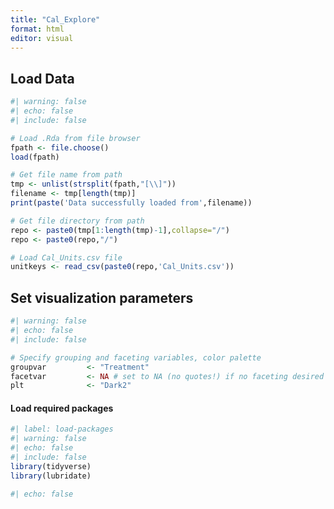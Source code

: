 ```yaml
---
title: "Cal_Explore"
format: html
editor: visual
---
```


## Load Data

```r
#| warning: false
#| echo: false
#| include: false

# Load .Rda from file browser
fpath <- file.choose()
load(fpath)

# Get file name from path 
tmp <- unlist(strsplit(fpath,"[\\]"))
filename <- tmp[length(tmp)]
print(paste('Data successfully loaded from',filename))

# Get file directory from path
repo <- paste0(tmp[1:length(tmp)-1],collapse="/")
repo <- paste0(repo,"/")

# Load Cal_Units.csv file
unitkeys <- read_csv(paste0(repo,'Cal_Units.csv'))
```

## Set visualization parameters

```r
#| warning: false
#| echo: false
#| include: false

# Specify grouping and faceting variables, color palette
groupvar         <- "Treatment"
facetvar         <- NA # set to NA (no quotes!) if no faceting desired
plt              <- "Dark2"
```

#### Load required packages

```r
#| label: load-packages
#| warning: false
#| echo: false
#| include: false
library(tidyverse)
library(lubridate)
```

```r
#| echo: false

```
